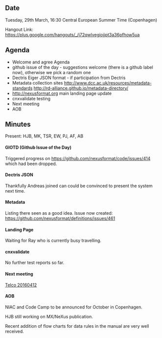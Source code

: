 ==Date==

Tuesday, 29th March, 16:30 Central European Summer Time (Copenhagen)

Hangout Link: https://plus.google.com/hangouts/_/j72qwlvegiojjpt3a36pfhow5ua

==Agenda==

* Welcome and agree Agenda
* github issue of the day - suggestions welcome (there is a github label now), otherwise we pick a random one
* Dectris Eiger JSON format - if participation from Dectris
* Metadata collection sites   http://www.dcc.ac.uk/resources/metadata-standards http://rd-alliance.github.io/metadata-directory/
* http://nexusformat.org main landing page update
* cnxvalidate testing
* Next meeting
* AOB

==Minutes==

Present: HJB, MK, TSR, EW, PJ, AF, AB

====GIOTD (Github Issue of the Day)====

Triggered progress on https://github.com/nexusformat/code/issues/414 which had been dropped.

====Dectris JSON====
Thankfully Andreas joined can could be convinced to present the system next time.

====Metadata====
Listing there seen as a good idea. Issue now created: https://github.com/nexusformat/definitions/issues/461

====Landing Page====
Waiting for Ray who is currently busy travelling.

====cnxvalidate====
No further test reports so far. 

====Next meeting====
[[Telco 20160412]]

====AOB====
NIAC and Code Camp to be announced for October in Copenhagen.

HJB still working on MX/NeXus publication.

Recent addition of flow charts for data rules in the manual are very well received.